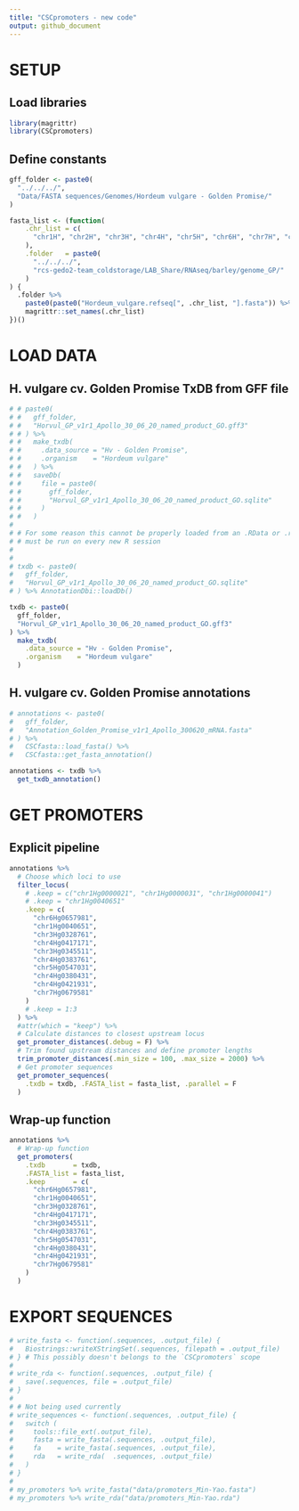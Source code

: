 ```yaml
---
title: "CSCpromoters - new code"
output: github_document
---
```


# SETUP
## Load libraries
```r
library(magrittr)
library(CSCpromoters)
```

## Define constants
```r
gff_folder <- paste0(
  "../../../",
  "Data/FASTA sequences/Genomes/Hordeum vulgare - Golden Promise/"
)

fasta_list <- (function(
    .chr_list = c(
      "chr1H", "chr2H", "chr3H", "chr4H", "chr5H", "chr6H", "chr7H", "chrUn"
    ),
    .folder   = paste0(
      "../../../",
      "rcs-gedo2-team_coldstorage/LAB_Share/RNAseq/barley/genome_GP/"
    )
) {
  .folder %>% 
    paste0(paste0("Hordeum_vulgare.refseq[", .chr_list, "].fasta")) %>% 
    magrittr::set_names(.chr_list)
})()
```


# LOAD DATA
## H. vulgare cv. Golden Promise TxDB from GFF file
```r
# # paste0(
# #   gff_folder,
# #   "Horvul_GP_v1r1_Apollo_30_06_20_named_product_GO.gff3"
# # ) %>% 
# #   make_txdb(
# #     .data_source = "Hv - Golden Promise",
# #     .organism    = "Hordeum vulgare"
# #   ) %>% 
# #   saveDb(
# #     file = paste0(
# #       gff_folder,
# #       "Horvul_GP_v1r1_Apollo_30_06_20_named_product_GO.sqlite"
# #     )
# #   )
# 
# # For some reason this cannot be properly loaded from an .RData or .rda file,
# # must be run on every new R session
# 
# 
# txdb <- paste0(
#   gff_folder,
#   "Horvul_GP_v1r1_Apollo_30_06_20_named_product_GO.sqlite"
# ) %>% AnnotationDbi::loadDb()

txdb <- paste0(
  gff_folder,
  "Horvul_GP_v1r1_Apollo_30_06_20_named_product_GO.gff3"
) %>%
  make_txdb(
    .data_source = "Hv - Golden Promise",
    .organism    = "Hordeum vulgare"
  )
```

## H. vulgare cv. Golden Promise annotations
```r
# annotations <- paste0(
#   gff_folder,
#   "Annotation_Golden_Promise_v1r1_Apollo_300620_mRNA.fasta"
# ) %>% 
#   CSCfasta::load_fasta() %>%
#   CSCfasta::get_fasta_annotation()

annotations <- txdb %>%
  get_txdb_annotation()
```


# GET PROMOTERS
## Explicit pipeline
```r
annotations %>%
  # Choose which loci to use
  filter_locus(
    # .keep = c("chr1Hg0000021", "chr1Hg0000031", "chr1Hg0000041")
    # .keep = "chr1Hg0040651"
    .keep = c(
      "chr6Hg0657981",
      "chr1Hg0040651",
      "chr3Hg0328761",
      "chr4Hg0417171",
      "chr3Hg0345511",
      "chr4Hg0383761",
      "chr5Hg0547031",
      "chr4Hg0380431",
      "chr4Hg0421931",
      "chr7Hg0679581"
    )
    # .keep = 1:3
  ) %>% 
  #attr(which = "keep") %>%
  # Calculate distances to closest upstream locus
  get_promoter_distances(.debug = F) %>%
  # Trim found upstream distances and define promoter lengths
  trim_promoter_distances(.min_size = 100, .max_size = 2000) %>%
  # Get promoter sequences
  get_promoter_sequences(
    .txdb = txdb, .FASTA_list = fasta_list, .parallel = F
  )
```


## Wrap-up function
```r
annotations %>%
  # Wrap-up function
  get_promoters(
    .txdb       = txdb,
    .FASTA_list = fasta_list,
    .keep       = c(
      "chr6Hg0657981",
      "chr1Hg0040651",
      "chr3Hg0328761",
      "chr4Hg0417171",
      "chr3Hg0345511",
      "chr4Hg0383761",
      "chr5Hg0547031",
      "chr4Hg0380431",
      "chr4Hg0421931",
      "chr7Hg0679581"
    )
  )
```


# EXPORT SEQUENCES
```r
# write_fasta <- function(.sequences, .output_file) {
#   Biostrings::writeXStringSet(.sequences, filepath = .output_file)
# } # This possibly doesn't belongs to the `CSCpromoters` scope
# 
# write_rda <- function(.sequences, .output_file) {
#   save(.sequences, file = .output_file)
# }
# 
# # Not being used currently
# write_sequences <- function(.sequences, .output_file) {
#   switch (
#     tools::file_ext(.output_file),
#     fasta = write_fasta(.sequences, .output_file),
#     fa    = write_fasta(.sequences, .output_file),
#     rda   = write_rda(  .sequences, .output_file)
#   )
# }
# 
# my_promoters %>% write_fasta("data/promoters_Min-Yao.fasta")
# my_promoters %>% write_rda("data/promoters_Min-Yao.rda")
```